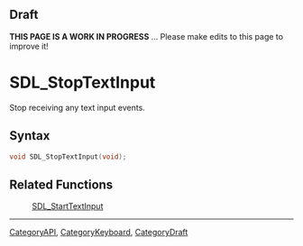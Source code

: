 
== Draft ==


'''THIS PAGE IS A WORK IN PROGRESS''' ... Please make edits to this page to improve it!


= SDL_StopTextInput =

Stop receiving any text input events.

== Syntax ==

<syntaxhighlight lang='c'>
void SDL_StopTextInput(void);
</syntaxhighlight>

== Related Functions ==

:[[SDL_StartTextInput]]

----
[[CategoryAPI]], [[CategoryKeyboard]], [[CategoryDraft]]


